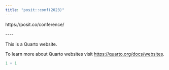 ---
title: "posit::conf(2023)"
---

https://posit.co/conference/

\-\-\--

This is a Quarto website.

To learn more about Quarto websites visit <https://quarto.org/docs/websites>.

```{r}
1 + 1
```
